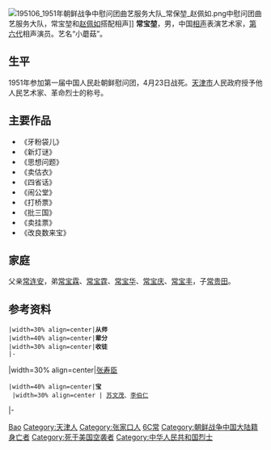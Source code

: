 [[File:195106_1951年朝鲜战争中慰问团曲艺服务大队_常保堃_赵佩如.png|thumb]]中慰问团曲艺服务大队，常宝堃和[[赵佩如|赵佩如]]搭配相声]]
'''常宝堃'''{{BD|1922年|4月|1951年|4月23日|catIdx=C}}，男，中国[[相声|相声]]表演艺术家，[[相声演员师承关系|第六代]]相声演员。艺名“小蘑菇”。

== 生平 ==
1951年参加第一届中国人民赴朝鲜慰问团，4月23日战死。[[天津市|天津市]]人民政府授予他人民艺术家、革命烈士的称号。

== 主要作品 ==
*《牙粉袋儿》
*《新灯谜》
*《思想问题》
*《卖估衣》
*《四省话》
*《闹公堂》
*《打桥票》
*《批三国》
*《卖挂票》
*《改良数来宝》

== 家庭 ==
父亲[[常连安|常连安]]，弟[[常宝霖|常宝霖]]、[[常宝霆|常宝霆]]、[[常宝华|常宝华]]、[[常宝庆|常宝庆]]、[[常宝丰|常宝丰]]，子[[常贵田|常贵田]]。

== 参考资料 ==
{{reflist}}

{{start box}}
 |width=30% align=center|'''从师'''
 |width=40% align=center|'''辈分'''
 |width=30% align=center|'''收徒'''
 |-
|width=30% align=center|[[张寿臣|张寿臣]]
 |width=40% align=center|'''宝'''<br />
 |width=30% align=center | [[苏文茂|苏文茂]]、[[李伯仁|李伯仁]] 
|-
{{end box}}
{{wikiquote}}

{{Authority control}}
{{DEFAULTSORT:Chang常}}
[[Category:常姓|Bao]]
[[Category:天津人|Category:天津人]]
[[Category:张家口人|Category:张家口人]]
[[Category:相声演员|6C常]]
[[Category:朝鲜战争中国大陆籍身亡者|Category:朝鲜战争中国大陆籍身亡者]]
[[Category:死于美国空袭者|Category:死于美国空袭者]]
[[Category:中华人民共和国烈士|Category:中华人民共和国烈士]]